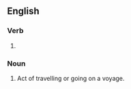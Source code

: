 ==English==

===Verb===
{{head|en|present participle}}

# {{present participle of|voyage|lang=en|nocat=1}}

===Noun===
{{en-noun}}

# Act of travelling or going on a voyage.